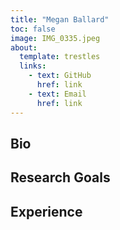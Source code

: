 ```yaml
---
title: "Megan Ballard"
toc: false
image: IMG_0335.jpeg
about:
  template: trestles
  links:
    - text: GitHub
      href: link
    - text: Email
      href: link
---
```


::: {.column-page}

## Bio

## Research Goals

## Experience

:::
